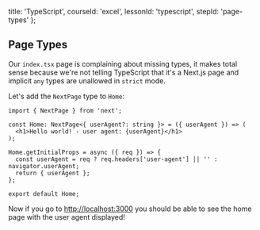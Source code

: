 
  title: 'TypeScript',
  courseId: 'excel',
  lessonId: 'typescript',
  stepId: 'page-types'
};

## Page Types

Our `index.tsx` page is complaining about missing types, it makes total sense because we're not telling TypeScript that it's a Next.js page and implicit `any` types are unallowed in `strict` mode.

Let's add the `NextPage` type to `Home`:

```tsx
import { NextPage } from 'next';

const Home: NextPage<{ userAgent?: string }> = ({ userAgent }) => (
  <h1>Hello world! - user agent: {userAgent}</h1>
);

Home.getInitialProps = async ({ req }) => {
  const userAgent = req ? req.headers['user-agent'] || '' : navigator.userAgent;
  return { userAgent };
};

export default Home;
```

Now if you go to [http://localhost:3000](http://localhost:3000/) you should be able to see the home page with the user agent displayed!

